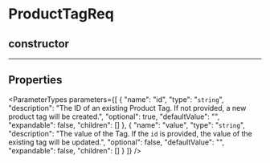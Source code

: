 
# ProductTagReq

## constructor

___

## Properties

<ParameterTypes parameters={[
  {
    "name": "id",
    "type": "`string`",
    "description": "The ID of an existing Product Tag. If not provided, a new product tag will be created.",
    "optional": true,
    "defaultValue": "",
    "expandable": false,
    "children": []
  },
  {
    "name": "value",
    "type": "`string`",
    "description": "The value of the Tag. If the `id` is provided, the value of the existing tag will be updated.",
    "optional": false,
    "defaultValue": "",
    "expandable": false,
    "children": []
  }
]} />

